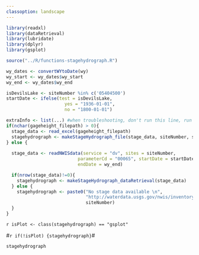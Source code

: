 ```yaml
---
classoption: landscape
---
```


```r
library(readxl)
library(dataRetrieval)
library(lubridate)
library(dplyr)
library(gsplot)

source("../R/functions-stagehydrograph.R")
```

```r
wy_dates <- convertWYtoDate(wy)
wy_start <- wy_dates$wy_start
wy_end <- wy_dates$wy_end

isDevilsLake <- siteNumber %in% c('05404500')
startDate <- ifelse(test = isDevilsLake, 
                      yes = "1936-01-01", 
                      no = "1800-01-01")

extraInfo <- list(...) #when troubleshooting, don't run this line, run gageheight_filepath <- getGageHeightFilePath(siteNumber)
if(nchar(gageheight_filepath) > 0){
  stage_data <- read_excel(gageheight_filepath)
  stagehydrograph <- makeStageHydrograph_file(stage_data, siteNumber, startDate)
} else {
  
  stage_data <- readNWISdata(service = "dv", sites = siteNumber, 
                           parameterCd = "00065", startDate = startDate, 
                           endDate = wy_end)

  if(nrow(stage_data)!=0){
    stagehydrograph <- makeStageHydrograph_dataRetrieval(stage_data)
  } else {
    stagehydrograph <- paste0("No stage data available \n",
                              "http://waterdata.usgs.gov/nwis/inventory?agency_code=USGS&site_no=",
                              siteNumber)
  }
}

```

`r isPlot <- class(stagehydrograph) == "gsplot"`

#`r if(!isPlot) {stagehydrograph}`#

```r
stagehydrograph
```
